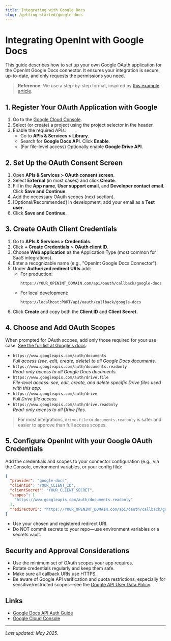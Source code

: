 ```yaml
---
title: Integrating with Google Docs
slug: /getting-started/google-docs
---
```


# Integrating OpenInt with Google Docs

This guide describes how to set up your own Google OAuth application for the OpenInt Google Docs connector. It ensures your integration is secure, up-to-date, and only requests the permissions you need.

> **Reference:** We use a step-by-step format, inspired by [this example article](https://www.2brightsparks.com/resources/articles/gdriveclientid.html).

## 1. Register Your OAuth Application with Google

1. Go to the [Google Cloud Console](https://console.developers.google.com/).
2. Select (or create) a project using the project selector in the header.
3. Enable the required APIs:
    - Go to **APIs & Services > Library**.
    - Search for **Google Docs API**. Click **Enable**.
    - (For file-level access) Optionally enable **Google Drive API**.

## 2. Set Up the OAuth Consent Screen
1. Open **APIs & Services > OAuth consent screen**.
2. Select **External** (in most cases) and click **Create**.
3. Fill in the **App name**, **User support email**, and **Developer contact email**. Click **Save and Continue**.
4. Add the necessary OAuth scopes (next section).
5. [Optional/Recommended] In development, add your email as a **Test user**.
6. Click **Save and Continue**.

## 3. Create OAuth Client Credentials
1. Go to **APIs & Services > Credentials**.
2. Click **+ Create Credentials** > **OAuth client ID**.
3. Choose **Web application** as the Application Type (most common for SaaS integrations).
4. Enter a recognizable name (e.g., "OpenInt Google Docs Connector").
5. Under **Authorized redirect URIs** add:
    - For production:
      ```
      https://YOUR_OPENINT_DOMAIN.com/api/oauth/callback/google-docs
      ```
    - For local development:
      ```
      https://localhost:PORT/api/oauth/callback/google-docs
      ```
6. Click **Create** and copy both the **Client ID** and **Client Secret**.

## 4. Choose and Add OAuth Scopes
When prompted for OAuth scopes, add only those required for your use case. [See the full list at Google's docs](https://developers.google.com/workspace/docs/api/auth#docs-scopes):

- `https://www.googleapis.com/auth/documents`<br/>
  *Full access (see, edit, create, delete) to all Google Docs documents.*
- `https://www.googleapis.com/auth/documents.readonly`<br/>
  *Read-only access to all Google Docs documents.*
- `https://www.googleapis.com/auth/drive.file`<br/>
  *File-level access: see, edit, create, and delete specific Drive files used with this app.*
- `https://www.googleapis.com/auth/drive`<br/>
  *Full Drive file access.*
- `https://www.googleapis.com/auth/drive.readonly`<br/>
  *Read-only access to all Drive files.*

> For most integrations, `drive.file` or `documents.readonly` is safer and easier to approve than full access scopes.

## 5. Configure OpenInt with your Google OAuth Credentials

Add the credentials and scopes to your connector configuration (e.g., via the Console, environment variables, or your config file):

```json
{
  "provider": "google-docs",
  "clientId": "YOUR_CLIENT_ID",
  "clientSecret": "YOUR_CLIENT_SECRET",
  "scopes": [
    "https://www.googleapis.com/auth/documents.readonly"
  ],
  "redirectUri": "https://YOUR_OPENINT_DOMAIN.com/api/oauth/callback/google-docs"
}
```

- Use your chosen and registered redirect URI.
- Do NOT commit secrets to your repo—use environment variables or a secrets vault.

## Security and Approval Considerations
- Use the minimum set of OAuth scopes your app requires.
- Rotate credentials regularly and keep them safe.
- Make sure all callback URIs use HTTPS.
- Be aware of Google API verification and quota restrictions, especially for sensitive/restricted scopes—see the [Google API User Data Policy](https://developers.google.com/terms/api-services-user-data-policy).

## Links
- [Google Docs API Auth Guide](https://developers.google.com/workspace/docs/api/auth)
- [Google Cloud Console](https://console.developers.google.com/)

---

_Last updated: May 2025._
